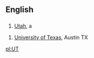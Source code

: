 {{see|ut}}
==English==

==={{Abbreviation}}===
#[[Utah]], a {{USstate}}

#[[University of Texas]], Austin TX
[[pl:UT]]